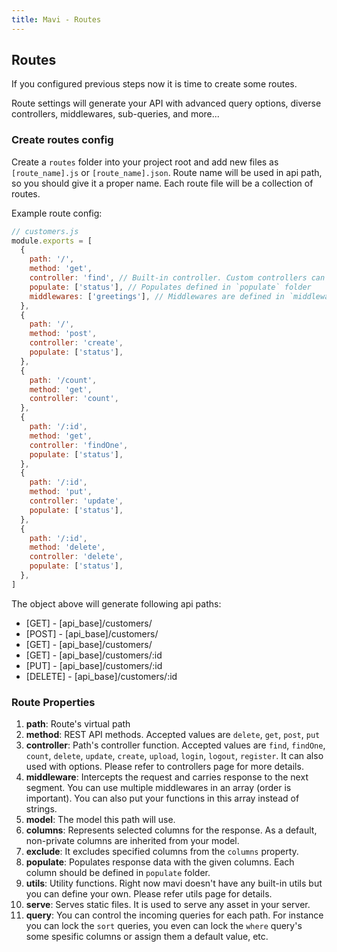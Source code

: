 ```yaml
---
title: Mavi - Routes
---
```


## Routes

If you configured previous steps now it is time to create some routes.

Route settings will generate your API with advanced query options, diverse controllers, middlewares, sub-queries, and more...

### Create routes config

Create a `routes` folder into your project root and add new files as `[route_name].js` or `[route_name].json`.
Route name will be used in api path, so you should give it a proper name. Each route file will be a collection of routes.

Example route config:

```js
// customers.js
module.exports = [
  {
    path: '/',
    method: 'get',
    controller: 'find', // Built-in controller. Custom controllers can be defined in `controllers` folder
    populate: ['status'], // Populates defined in `populate` folder
    middlewares: ['greetings'], // Middlewares are defined in `middlewares` folder
  },
  {
    path: '/',
    method: 'post',
    controller: 'create',
    populate: ['status'],
  },
  {
    path: '/count',
    method: 'get',
    controller: 'count',
  },
  {
    path: '/:id',
    method: 'get',
    controller: 'findOne',
    populate: ['status'],
  },
  {
    path: '/:id',
    method: 'put',
    controller: 'update',
    populate: ['status'],
  },
  {
    path: '/:id',
    method: 'delete',
    controller: 'delete',
    populate: ['status'],
  },
]
```

The object above will generate following api paths:

- [GET] - [api_base]/customers/
- [POST] - [api_base]/customers/
- [GET] - [api_base]/customers/
- [GET] - [api_base]/customers/:id
- [PUT] - [api_base]/customers/:id
- [DELETE] - [api_base]/customers/:id

### Route Properties

1. **path**: Route's virtual path
1. **method**: REST API methods. Accepted values are `delete`, `get`, `post`, `put`
1. **controller**: Path's controller function. Accepted values are `find`, `findOne`, `count`, `delete`, `update`, `create`, `upload`, `login`, `logout`, `register`. It can also used with options. Please refer to controllers page for more details.
1. **middleware**: Intercepts the request and carries response to the next segment. You can use multiple middlewares in an array (order is important). You can also put your functions in this array instead of strings.
1. **model**: The model this path will use.
1. **columns**: Represents selected columns for the response. As a default, non-private columns are inherited from your model.
1. **exclude**: It excludes specified columns from the `columns` property.
1. **populate**: Populates response data with the given columns. Each column should be defined in `populate` folder.
1. **utils**: Utility functions. Right now mavi doesn't have any built-in utils but you can define your own. Please refer utils page for details.
1. **serve**: Serves static files. It is used to serve any asset in your server.
1. **query**: You can control the incoming queries for each path. For instance you can lock the `sort` queries, you even can lock the `where` query's some spesific columns or assign them a default value, etc.
